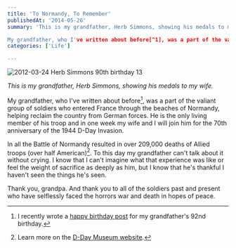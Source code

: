 ```yaml
---
title: 'To Normandy, To Remember'
publishedAt: '2014-05-26'
summary: 'This is my grandfather, Herb Simmons, showing his medals to my wife.

My grandfather, who I've written about before[^1], was a part of the valiant group of soldiers who entered France through the be...'
categories: ['Life']

---
```


<Image src="/images/blog/to-normandy-to-remember/c8e39-2012-03-24-herb-simmons-90th-birthday-13.jpg" alt="2012-03-24 Herb Simmons 90th birthday 13" width={800} height={600} />

*This is my grandfather, Herb Simmons, showing his medals to my wife.*

My grandfather, who I've written about before[^1], was a part of the valiant group of soldiers who entered France through the beaches of Normandy, helping reclaim the country from German forces. He is the only living member of his troop and in one week my wife and I will join him for the 70th anniversary of the 1944 D-Day Invasion.

In all the Battle of Normandy resulted in over 209,000 deaths of Allied troops (over half American)[^2]. To this day my grandfather can't talk about it without crying. I know that I can't imagine what that experience was like or feel the weight of sacrifice as deeply as him, but I know that he's thankful I haven't seen the things he's seen.

Thank you, grandpa. And thank you to all of the soldiers past and present who have selflessly faced the horrors war and death in hopes of peace.

[^1]: I recently wrote a [happy birthday post](https://ericdodds.com/happy-92nd-papa/) for my grandfather's 92nd birthday.



[^2]: Learn more on the [D-Day Museum website](http://www.ddaymuseum.co.uk/d-day/d-day-and-the-battle-of-normandy-your-questions-answered).
